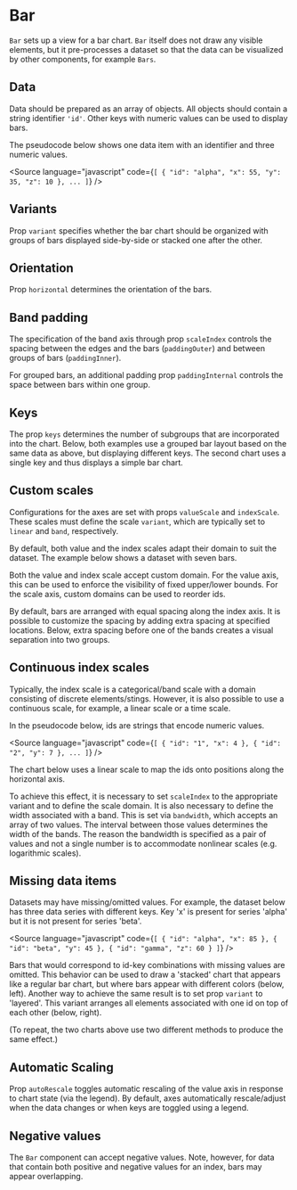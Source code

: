 
# Bar

<Meta of={BarStories} />

`Bar` sets up a view for a bar chart. `Bar` itself does not draw any visible elements, but it pre-processes a dataset so that the data can be visualized by other components, for example `Bars`.

<ArgTypes of={BarStories} />

## Data

Data should be prepared as an array of objects. All objects should contain a string identifier `'id'`. Other keys with numeric values can be used to display bars.

The pseudocode below shows one data item with an identifier and three numeric values.

<Source
    language="javascript"
    code={`
  [
  {
   "id": "alpha",
   "x": 55,
   "y": 35,
   "z": 10
  },
  ...
  ]
  `}
/>

## Variants

Prop `variant` specifies whether the bar chart should be organized with groups of bars displayed side-by-side or stacked one after the other.

<Canvas of={BarStories.VerticalGrouped} />
<Canvas of={BarStories.VerticalStacked} />

## Orientation

Prop `horizontal` determines the orientation of the bars.

<Canvas of={BarStories.HorizontalGrouped} />
<Canvas of={BarStories.HorizontalStacked} />

## Band padding

The specification of the band axis through prop `scaleIndex` controls the spacing between the edges and the bars (`paddingOuter`) and between groups of bars (`paddingInner`).

<Canvas of={BarStories.LargeOuterPadding} />
<Canvas of={BarStories.LargeInnerPadding} />

For grouped bars, an additional padding prop `paddingInternal` controls the space between bars within one group.

<Canvas of={BarStories.LargeInternalPadding} />
<Canvas of={BarStories.ZeroInternalPadding} />

## Keys

The prop `keys` determines the number of subgroups that are incorporated into the chart.
Below, both examples use a grouped bar layout based on the same data as above, but displaying different keys.
The second chart uses a single key and thus displays a simple bar chart.

<Canvas of={BarStories.TwoKeys} />
<Canvas of={BarStories.SingleKey} />

## Custom scales

Configurations for the axes are set with props `valueScale` and `indexScale`.
These scales must define the scale `variant`, which are typically set to `linear` and `band`, respectively.

By default, both value and the index scales adapt their domain to suit the dataset.
The example below shows a dataset with seven bars.

<Canvas of={BarStories.EqualSpacing} />

Both the value and index scale accept custom domain.
For the value axis, this can be used to enforce the visibility of fixed upper/lower bounds.
For the scale axis, custom domains can be used to reorder ids.

<Canvas of={BarStories.FixedValueScale} />
<Canvas of={BarStories.ReorderedIds} />

By default, bars are arranged with equal spacing along the index axis.
It is possible to customize the spacing by adding extra spacing at specified locations.
Below, extra spacing before one of the bands creates a visual separation into two groups.

<Canvas of={BarStories.CustomSpacing} />

## Continuous index scales

Typically, the index scale is a categorical/band scale with a domain consisting of discrete elements/stings.
However, it is also possible to use a continuous scale, for example, a linear scale or a time scale.

In the pseudocode below, ids are strings that encode numeric values.

<Source
    language="javascript"
    code={`
  [
  {
   "id": "1",
   "x": 4
  },
  {
   "id": "2",
   "y": 7
  },
  ...
  ]
  `}
/>

The chart below uses a linear scale to map the ids onto positions along the horizontal axis.

<Canvas of={BarStories.LinearIndexScale} />

To achieve this effect, it is necessary to set `scaleIndex` to the appropriate variant and to
define the scale domain. It is also necessary to define the width associated with a band.
This is set via `bandwidth`, which accepts an array of two values.
The interval between those values determines the width of the bands.
The reason the bandwidth is specified as a pair of values and not a single number is to
accommodate nonlinear scales (e.g. logarithmic scales).

## Missing data items

Datasets may have missing/omitted values.
For example, the dataset below has three data series with different keys.
Key 'x' is present for series 'alpha' but it is not present for series 'beta'.

<Source
    language="javascript"
    code={`
  [
  {
   "id": "alpha",
   "x": 85
  },
  {
   "id": "beta",
   "y": 45
  },
  {
   "id": "gamma",
   "z": 60
  }
  ]
  `}
/>

Bars that would correspond to id-key combinations with missing values are omitted.
This behavior can be used to draw a 'stacked' chart that appears like a regular bar chart, but where bars appear with different colors (below, left).
Another way to achieve the same result is to set prop `variant` to 'layered'.
This variant arranges all elements associated with one id on top of each other (below, right).

<Canvas of={BarStories.MissingKeys} />
<Canvas of={BarStories.NullInternalPadding} />

(To repeat, the two charts above use two different methods to produce the same effect.)

## Automatic Scaling

Prop `autoRescale` toggles automatic rescaling of the value axis in response to chart state (via the legend).
By default, axes automatically rescale/adjust when the data changes or when keys are toggled using a legend.

<Canvas of={BarStories.AutoRescaling} />
<Canvas of={BarStories.FixedScales} />

## Negative values

The `Bar` component can accept negative values.
Note, however, for data that contain both positive and negative values for an index, bars may appear overlapping.
